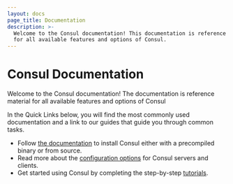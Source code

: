 ```yaml
---
layout: docs
page_title: Documentation
description: >-
  Welcome to the Consul documentation! This documentation is reference material
  for all available features and options of Consul.
---
```


# Consul Documentation

Welcome to the Consul documentation! The documentation is reference material
for all available features and options of Consul

In the Quick Links below, you will find the most commonly used documentation
and a link to our guides that guide you through common tasks.

- Follow [the documentation](/docs/install) to install Consul either with a precompiled binary or from source.
- Read more about the [configuration options](/docs/agent/config) for Consul servers and clients.
- Get started using Consul by completing the step-by-step [tutorials](/consul/tutorials?utm_source=docs).
